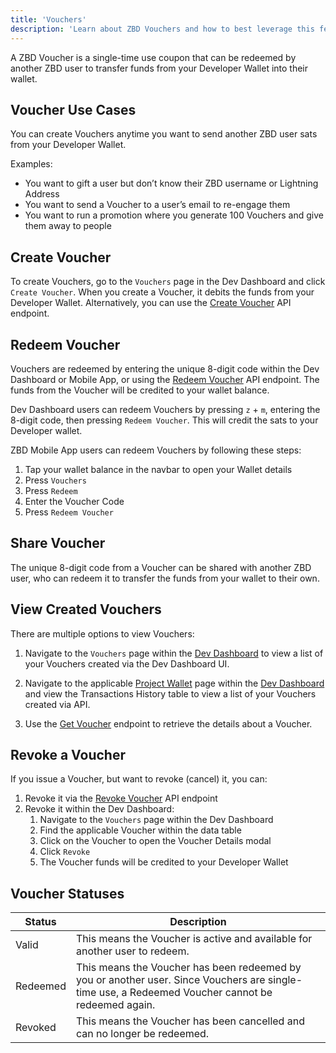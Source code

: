 ```yaml
---
title: 'Vouchers'
description: 'Learn about ZBD Vouchers and how to best leverage this feature.'
---
```


A ZBD Voucher is a single-time use coupon that can be redeemed by another ZBD user to transfer funds from your Developer Wallet into their wallet.

## Voucher Use Cases

You can create Vouchers anytime you want to send another ZBD user sats from your Developer Wallet.

Examples:

*   You want to gift a user but don’t know their ZBD username or Lightning Address
*   You want to send a Voucher to a user’s email to re-engage them
*   You want to run a promotion where you generate 100 Vouchers and give them away to people

## Create Voucher

To create Vouchers, go to the `Vouchers` page in the Dev Dashboard and click `Create Voucher`. When you create a Voucher, it debits the funds from your Developer Wallet. Alternatively, you can use the [Create Voucher](/api-reference/vouchers/create) API endpoint.

## Redeem Voucher

Vouchers are redeemed by entering the unique 8-digit code within the Dev Dashboard or Mobile App, or using the [Redeem Voucher](/api-reference/vouchers/redeem) API endpoint. The funds from the Voucher will be credited to your wallet balance. 

Dev Dashboard users can redeem Vouchers by pressing `z` + `m`, entering the 8-digit code, then pressing `Redeem Voucher`. This will credit the sats to your Developer wallet. 

ZBD Mobile App users can redeem Vouchers by following these steps:
1. Tap your wallet balance in the navbar to open your Wallet details
2. Press `Vouchers`
3. Press `Redeem`
4. Enter the Voucher Code
5. Press `Redeem Voucher`

## Share Voucher

The unique 8-digit code from a Voucher can be shared with another ZBD user, who can redeem it to transfer the funds from your wallet to their own.

## View Created Vouchers

There are multiple options to view Vouchers:

1. Navigate to the `Vouchers` page within the [Dev Dashboard](https://dashboard.zebedee.io/) to view a list of your Vouchers created via the Dev Dashboard UI.

2. Navigate to the applicable [Project Wallet](/docs/dashboard/projects/wallet) page within the [Dev Dashboard](https://dashboard.zebedee.io/) and view the Transactions History table to view a list of your Vouchers created via API.

3. Use the [Get Voucher](/api-reference/vouchers/get) endpoint to retrieve the details about a Voucher. 

## Revoke a Voucher

If you issue a Voucher, but want to revoke (cancel) it, you can:

1.  Revoke it via the [Revoke Voucher](/api-reference/vouchers/revoke) API endpoint
2.  Revoke it within the Dev Dashboard:
    1.  Navigate to the `Vouchers` page within the Dev Dashboard
    2.  Find the applicable Voucher within the data table
    3.  Click on the Voucher to open the Voucher Details modal
    4.  Click `Revoke`
    5.  The Voucher funds will be credited to your Developer Wallet

## Voucher Statuses
| Status | Description |
| --- | --- |
| Valid | This means the Voucher is active and available for another user to redeem. |
| Redeemed | This means the Voucher has been redeemed by you or another user. Since Vouchers are single-time use, a Redeemed Voucher cannot be redeemed again. |
| Revoked | This means the Voucher has been cancelled and can no longer be redeemed. |
